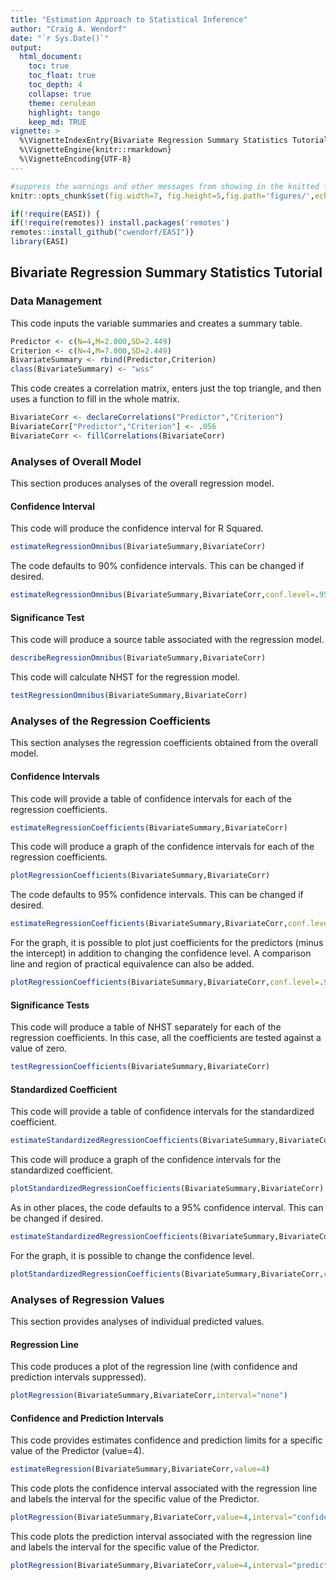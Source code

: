 ```yaml
---
title: "Estimation Approach to Statistical Inference"
author: "Craig A. Wendorf"
date: "`r Sys.Date()`"
output:
  html_document:
    toc: true
    toc_float: true
    toc_depth: 4
    collapse: true
    theme: cerulean
    highlight: tango
    keep_md: TRUE
vignette: >
  %\VignetteIndexEntry{Bivariate Regression Summary Statistics Tutorial}
  %\VignetteEngine{knitr::rmarkdown}
  %\VignetteEncoding{UTF-8}
---
```


```r
#suppress the warnings and other messages from showing in the knitted file.
knitr::opts_chunk$set(fig.width=7, fig.height=5,fig.path='figures/',echo=TRUE,warning=FALSE,message=FALSE)
```

```r
if(!require(EASI)) {
if(!require(remotes)) install.packages('remotes')
remotes::install_github("cwendorf/EASI")}
library(EASI)
```

## Bivariate Regression Summary Statistics Tutorial

### Data Management

This code inputs the variable summaries and creates a summary table.
```r
Predictor <- c(N=4,M=2.000,SD=2.449)
Criterion <- c(N=4,M=7.000,SD=2.449)
BivariateSummary <- rbind(Predictor,Criterion)
class(BivariateSummary) <- "wss"
```

This code creates a correlation matrix, enters just the top triangle, and then uses a function to fill in the whole matrix.
```r
BivariateCorr <- declareCorrelations("Predictor","Criterion")
BivariateCorr["Predictor","Criterion"] <- .056
BivariateCorr <- fillCorrelations(BivariateCorr)
```

### Analyses of Overall Model

This section produces analyses of the overall regression model.

#### Confidence Interval

This code will produce the confidence interval for R Squared.
```r
estimateRegressionOmnibus(BivariateSummary,BivariateCorr)
```

The code defaults to 90% confidence intervals. This can be changed if desired.
```r
estimateRegressionOmnibus(BivariateSummary,BivariateCorr,conf.level=.95)
```

#### Significance Test

This code will produce a source table associated with the regression model.
```r
describeRegressionOmnibus(BivariateSummary,BivariateCorr)
```

This code will calculate NHST for the regression model.
```r
testRegressionOmnibus(BivariateSummary,BivariateCorr)
```

### Analyses of the Regression Coefficients

This section analyses the regression coefficients obtained from the overall model.

#### Confidence Intervals 

This code will provide a table of confidence intervals for each of the regression coefficients.
```r
estimateRegressionCoefficients(BivariateSummary,BivariateCorr)
```

This code will produce a graph of the confidence intervals for each of the regression coefficients.
```r
plotRegressionCoefficients(BivariateSummary,BivariateCorr)
```

The code defaults to 95% confidence intervals. This can be changed if desired.
```r
estimateRegressionCoefficients(BivariateSummary,BivariateCorr,conf.level=.99)
```

For the graph, it is possible to plot just coefficients for the predictors (minus the intercept) in addition to changing the confidence level. A comparison line and region of practical equivalence can also be added.
```r
plotRegressionCoefficients(BivariateSummary,BivariateCorr,conf.level=.99,line=0,rope=c(-2,2),intercept=FALSE)
```

#### Significance Tests

This code will produce a table of NHST separately for each of the regression coefficients. In this case, all the coefficients are tested against a value of zero.
```r
testRegressionCoefficients(BivariateSummary,BivariateCorr)
```

#### Standardized Coefficient

This code will provide a table of confidence intervals for the standardized coefficient.
```r
estimateStandardizedRegressionCoefficients(BivariateSummary,BivariateCorr)
```

This code will produce a graph of the confidence intervals for the standardized coefficient.
```r
plotStandardizedRegressionCoefficients(BivariateSummary,BivariateCorr)
```

As in other places, the code defaults to a 95% confidence interval. This can be changed if desired.
```r
estimateStandardizedRegressionCoefficients(BivariateSummary,BivariateCorr,conf.level=.99)
```

For the graph, it is possible to change the confidence level.
```r
plotStandardizedRegressionCoefficients(BivariateSummary,BivariateCorr,conf.level=.99)
```

### Analyses of Regression Values

This section provides analyses of individual predicted values.

#### Regression Line

This code produces a plot of the regression line (with confidence and prediction intervals suppressed).
```r
plotRegression(BivariateSummary,BivariateCorr,interval="none")
```

#### Confidence and Prediction Intervals

This code provides estimates confidence and prediction limits for a specific value of the Predictor (value=4).
```r
estimateRegression(BivariateSummary,BivariateCorr,value=4)
```

This code plots the confidence interval associated with the regression line and labels the interval for the specific value of the Predictor.
```r
plotRegression(BivariateSummary,BivariateCorr,value=4,interval="confidence")
```

This code plots the prediction interval associated with the regression line and labels the interval for the specific value of the Predictor.
```r
plotRegression(BivariateSummary,BivariateCorr,value=4,interval="prediction")
```
